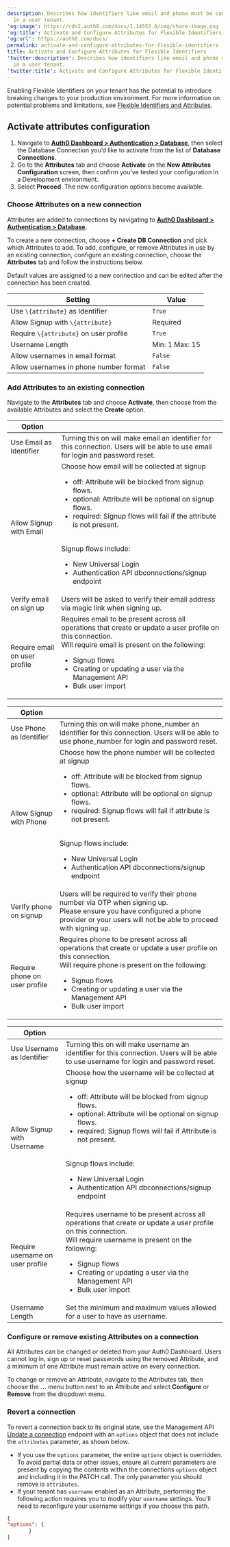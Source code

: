 ```yaml
---
description: Describes how identifiers like email and phone must be configured
  in a user tenant.
'og:image': https://cdn2.auth0.com/docs/1.14553.0/img/share-image.png
'og:title': Activate and Configure Attributes for Flexible Identifiers
'og:url': https://auth0.com/docs/
permalink: activate-and-configure-attributes-for-flexible-identifiers
title: Activate and Configure Attributes for Flexible Identifiers
'twitter:description': Describes how identifiers like email and phone must be configured
  in a user tenant.
'twitter:title': Activate and Configure Attributes for Flexible Identifiers
---
```

<Warning>

Enabling Flexible Identifiers on your tenant has the potential to introduce breaking changes to your production environment. For more information on potential problems and limitations, see [Flexible Identifiers and Attributes](/authenticate/database-connections/flexible-identifiers-and-attributes).

</Warning>

## Activate attributes configuration

1. Navigate to [**Auth0 Dashboard > Authentication > Database**](https://manage.auth0.com/#/connections/database), then select the Database Connection you’d like to activate from the list of **Database Connections**.
2. Go to the **Attributes** tab and choose **Activate** on the **New Attributes Configuration** screen, then confirm you’ve tested your configuration in a Development environment.
3. Select **Proceed**. The new configuration options become available.

### Choose Attributes on a new connection

Attributes are added to connections by navigating to [**Auth0 Dashboard > Authentication > Database**](https://manage.auth0.com/#/connections/database).

To create a new connection, choose **+ Create DB Connection** and pick which Attributes to add. To add, configure, or remove Attributes in use by an existing connection, configure an existing connection, choose the **Attributes** tab and follow the instructions below.

Default values are assigned to a new connection and can be edited after the connection has been created.

<table class="table"><thead>
<tr>
<th>Setting</th>
<th>Value</th>
</tr>
</thead>
<tbody>
<tr>
<td>Use <code>\{attribute}</code> as Identifier</td>
<td><code>True</code></td>
</tr>
<tr>
<td>Allow Signup with <code>\{attribute}</code></td>
<td>Required</td>
</tr>
<tr>
<td>Require <code>\{attribute}</code> on user profile</td>
<td><code>True</code></td>
</tr>
<tr>
<td>Username Length</td>
<td>Min: 1 Max: 15</td>
</tr>
<tr>
<td>Allow usernames in email format</td>
<td><code>False</code></td>
</tr>
<tr>
<td>Allow usernames in phone number format</td>
<td><code>False</code></td>
</tr>
</tbody>
</table>

### Add Attributes to an existing connection

Navigate to the **Attributes** tab and choose **Activate**, then choose from the available Attributes and select the **Create** option.

<AccordionGroup>

<Accordion title="Email Available Attributes and Configuration Options for Email Identifier">

<table class="table"><thead>
<tr>
<th>Option</th>
<th></th>
</tr>
</thead>
<tbody>
<tr>
<td>Use Email as Identifier</td>
<td>Turning this on will make email an identifier for this connection. Users will be able to use email for login and password reset.</td>
</tr>
<tr>
<td>Allow Signup with Email</td>
<td>Choose how email will be collected at signup<br/><ul><li>off: Attribute will be blocked from signup flows.</li><li>optional: Attribute will be optional on signup flows.</li><li>required: Signup flows will fail if the attribute is not present.</li></ul><br/>Signup flows include:<br/><ul><li>New Universal Login</li><li>Authentication API dbconnections/signup endpoint</li></ul></td>
</tr>
<tr>
<td>Verify email on sign up</td>
<td>Users will be asked to verify their email address via magic link when signing up.</td>
</tr>
<tr>
<td>Require email on user profile</td>
<td>Requires email to be present across all operations that create or update a user profile on this connection.<br/>Will require email is present on the following:<br/><ul><li>Signup flows</li><li>Creating or updating a user via the Management API</li> <li>Bulk user import</li></ul></td>
</tr>
</tbody>
</table>

</Accordion>

<Accordion title="Phone Available Attributes and Configuration Options for Phone Identifier">

<table class="table"><thead>
<tr>
<th>Option</th>
<th></th>
</tr>
</thead>
<tbody>
<tr>
<td>Use Phone as Identifier</td>
<td>Turning this on will make phone_number an identifier for this connection. Users will be able to use phone_number for login and password reset.</td>
</tr>
<tr>
<td>Allow Signup with Phone</td>
<td>Choose how the phone number will be collected at signup<br/><ul><li>off: Attribute will be blocked from signup flows.</li><li>optional: Attribute will be optional on signup flows.</li><li>required: Signup flows will fail if attribute is not present.</li></ul><br/>Signup flows include:<br/><ul><li>New Universal Login</li><li>Authentication API dbconnections/signup endpoint</li></ul></td>
</tr>
<tr>
<td>Verify phone on signup</td>
<td>Users will be required to verify their phone number via OTP when signing up.<br/>Please ensure you have configured a phone provider or your users will not be able to proceed with signing up.</td>
</tr>
<tr>
<td>Require phone on user profile</td>
<td>Requires phone to be present across all operations that create or update a user profile on this connection.<br/>Will require phone is present on the following:<ul><li>Signup flows</li><li>Creating or updating a user via the Management API</li> <li>Bulk user import</li></ul></td>
</tr>
</tbody>
</table>

</Accordion>

<Accordion title="Username Available Attributes and Configuration Options for Username Identifier">

<table class="table"><thead>
<tr>
<th>Option</th>
<th></th>
</tr>
</thead>
<tbody>
<tr>
<td>Use Username as Identifier</td>
<td>Turning this on will make username an identifier for this connection. Users will be able to use username for login and password reset.</td>
</tr>
<tr>
<td>Allow Signup with Username</td>
<td>Choose how the username will be collected at signup<br/><ul><li>off: Attribute will be blocked from signup flows.</li><li>optional: Attribute will be optional on signup flows.</li><li>required: Signup flows will fail if Attribute is not present.</li></ul><br/>Signup flows include:<br/><ul><li>New Universal Login</li><li>Authentication API dbconnections/signup endpoint</li></ul></td>
</tr>
<tr>
<td>Require username on user profile</td>
<td>Requires username to be present across all operations that create or update a user profile on this connection.<br/>Will require username is present on the following:<br/><ul><li>Signup flows</li><li>Creating or updating a user via the Management API</li> <li>Bulk user import</li></ul></td>
</tr>
<tr>
<td>Username Length</td>
<td>Set the minimum and maximum values allowed for a user to have as username.</td>
</tr>
</tbody>
</table>

</Accordion>

</AccordionGroup>


### Configure or remove existing Attributes on a connection

All Attributes can be changed or deleted from your <Tooltip tip="Auth0 Dashboard: Auth0's main product to configure your services." cta="View Glossary" href="/glossary?term=Auth0+Dashboard">Auth0 Dashboard</Tooltip>. Users cannot log in, sign up or reset passwords using the removed Attribute, and a minimum of one Attribute must remain active on every connection.

To change or remove an Attribute, navigate to the Attributes tab, then choose the **...** menu button next to an Attribute and select **Configure** or **Remove** from the dropdown menu.

### Revert a connection

To revert a connection back to its original state, use the <Tooltip tip="Management API: A product to allow customers to perform administrative tasks." cta="View Glossary" href="/glossary?term=Management+API">Management API</Tooltip> [Update a connection](https://auth0.com/docs/api/management/v2/connections/patch-connections-by-id) endpoint with an `options` object that does not include the `attributes` parameter, as shown below.

<Callout icon="file-lines" color="#0EA5E9" iconType="regular">

* If you use the `options` parameter, the entire `options` object is overridden. To avoid partial data or other issues, ensure all current parameters are present by copying the contents within the connections `options` object and including it in the PATCH call. The only parameter you should remove is `attributes`.
* If your tenant has `username` enabled as an Attribute, performing the following action requires you to modify your `username` settings. You'll need to reconfigure your username settings if you choose this path.

</Callout>

```json lines
{
"options": {
       }
}
```



